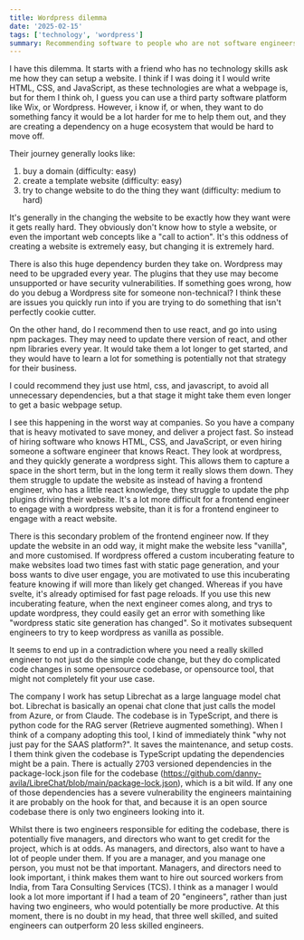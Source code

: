 ```yaml
---
title: Wordpress dilemma
date: '2025-02-15'
tags: ['technology', 'wordpress']
summary: Recommending software to people who are not software engineers
---
```


I have this dilemma. It starts with a friend who has no technology skills ask me how they can setup a website. I think if I was doing it I would write HTML, CSS, and JavaScript, as these technologies are what a webpage is, but for them I think oh, I guess you can use a third party software platform like Wix, or Wordpress. However, i know if, or when, they want to do something fancy it would be a lot harder for me to help them out, and they are creating a dependency on a huge ecosystem that would be hard to move off.

Their journey generally looks like:

1. buy a domain (difficulty: easy)
2. create a template website (difficulty: easy)
3. try to change website to do the thing they want (difficulty: medium to hard)

It's generally in the changing the website to be exactly how they want were it gets really hard. They obviously don't know how to style a website, or even the important web concepts like a "call to action". It's this oddness of creating a website is extremely easy, but changing it is extremely hard.

There is also this huge dependency burden they take on. Wordpress may need to be upgraded every year. The plugins that they use may become unsupported or have security vulnerabilities. If something goes wrong, how do you debug a Wordpress site for someone non-technical? I think these are issues you quickly run into if you are trying to do something that isn't perfectly cookie cutter.

On the other hand, do I recommend then to use react, and go into using npm packages. They may need to update there version of react, and other npm libraries every year. It would take them a lot longer to get started, and they would have to learn a lot for something is potentially not that strategy for their business.

I could recommend they just use html, css, and javascript, to avoid all unnecessary dependencies, but a that stage it might take them even longer to get a basic webpage setup.

I see this happening in the worst way at companies. So you have a company that is heavy motivated to save money, and deliver a project fast. So instead of hiring software who knows HTML, CSS, and JavaScript, or even hiring someone a software engineer that knows React. They look at wordpress, and they quickly generate a wordpress sight. This allows them to capture a space in the short term, but in the long term it really slows them down. They them struggle to update the website as instead of having a frontend engineer, who has a little react knowledge, they struggle to update the php plugins driving their website. It's a lot more difficult for a frontend engineer to engage with a wordpress website, than it is for a frontend engineer to engage with a react website.

There is this secondary problem of the frontend engineer now. If they update the website in an odd way, it might make the website less "vanilla", and more customised. If wordpress offered a custom incuberating feature to make websites load two times fast with static page generation, and your boss wants to dive user engage, you are motivated to use this incuberating feature knowing if will more than likely get changed. Whereas if you have svelte, it's already optimised for fast page reloads. If you use this new incuberating feature, when the next engineer comes along, and trys to update wordpress, they could easily get an error with something like "wordpress static site generation has changed". So it motivates subsequent engineers to try to keep wordpress as vanilla as possible.

It seems to end up in a contradiction where you need a really skilled engineer to not just do the simple code change, but they do complicated code changes in some opensource codebase, or opensource tool, that might not completely fit your use case.

The company I work has setup Librechat as a large language model chat bot. Librechat is basically an openai chat clone that just calls the model from Azure, or from Claude. The codebase is in TypeScript, and there is python code for the RAG server (Retrieve augmented something). When I think of a company adopting this tool, I kind of immediately think "why not just pay for the SAAS platform?". It saves the maintenance, and setup costs. I them think given the codebase is TypeScript updating the dependencies might be a pain. There is actually 2703 versioned dependencies in the package-lock.json file for the codebase (https://github.com/danny-avila/LibreChat/blob/main/package-lock.json), which is a bit wild. If any one of those dependencies has a severe vulnerability the engineers maintaining it are probably on the hook for that, and because it is an open source codebase there is only two engineers looking into it.

Whilst there is two engineers responsible for editing the codebase, there is potentially five managers, and directors who want to get credit for the project, which is at odds. As managers, and directors, also want to have a lot of people under them. If you are a manager, and you manage one person, you must not be that important. Managers, and directors need to look important, i think makes them want to hire out sourced workers from India, from Tara Consulting Services (TCS). I think as a manager I would look a lot more important if I had a team of 20 "engineers", rather than just having two engineers, who would potentially be more productive. At this moment, there is no doubt in my head, that three well skilled, and suited engineers can outperform 20 less skilled engineers.
